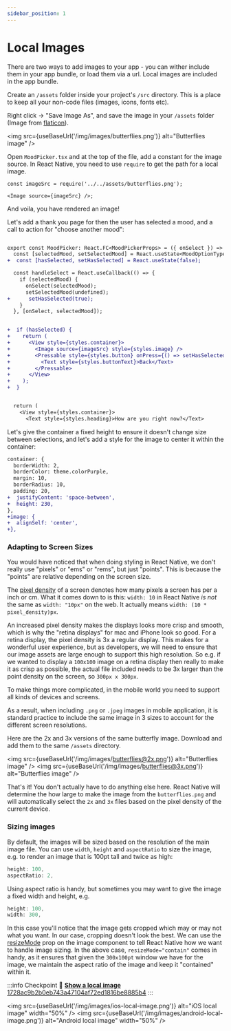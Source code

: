 ```yaml
---
sidebar_position: 1
---
```



# Local Images

There are two ways to add images to your app - you can wither include them in your app bundle, or load them via a url. Local images are included in the app bundle.

Create an `/assets` folder inside your project's `/src` directory. This is a place to keep all your non-code files (images, icons, fonts etc).

Right click -> "Save Image As", and save the image in your `/assets` folder (Image from [flaticon](https://www.flaticon.com/free-icon/butterflies_4713806)).

<img src={useBaseUrl('/img/images/butterflies.png')} alt="Butterflies image" />

Open `MoodPicker.tsx` and at the top of the file, add a constant for the image source. In React Native, you need to use `require` to get the path for a local image.

```tsx title="src/components/MoodPicker.tsx"
const imageSrc = require('../../assets/butterflies.png');

<Image source={imageSrc} />;
```

And voila, you have rendered an image!

Let's add a thank you page for then the user has selected a mood, and a call to action for "choose another mood":

```diff title="src/components/MoodPicker.tsx"

export const MoodPicker: React.FC<MoodPickerProps> = ({ onSelect }) => {
  const [selectedMood, setSelectedMood] = React.useState<MoodOptionType>();
+  const [hasSelected, setHasSelected] = React.useState(false);

  const handleSelect = React.useCallback(() => {
    if (selectedMood) {
      onSelect(selectedMood);
      setSelectedMood(undefined);
+      setHasSelected(true);
    }
  }, [onSelect, selectedMood]);


+  if (hasSelected) {
+    return (
+      <View style={styles.container}>
+        <Image source={imageSrc} style={styles.image} />
+        <Pressable style={styles.button} onPress={() => setHasSelected(false)}>
+          <Text style={styles.buttonText}>Back</Text>
+        </Pressable>
+      </View>
+    );
+  }


  return (
    <View style={styles.container}>
      <Text style={styles.heading}>How are you right now?</Text>

```

Let's give the container a fixed height to ensure it doesn't change size between selections, and let's add a style for the image to center it within the container:

```diff title="src/components/MoodPicker.tsx"
container: {
  borderWidth: 2,
  borderColor: theme.colorPurple,
  margin: 10,
  borderRadius: 10,
  padding: 20,
+  justifyContent: 'space-between',
+  height: 230,
},
+image: {
+  alignSelf: 'center',
+},
```

### Adapting to Screen Sizes

You would have noticed that when doing styling in React Native, we don't really use "pixels" or "ems" or "rems", but just "points". This is because the "points" are relative depending on the screen size.

The [pixel density](https://en.wikipedia.org/wiki/Pixel_density) of a screen denotes how many pixels a screen has per a inch or cm. What it comes down to is this: `width: 10` in React Native _is not_ the same as `width: "10px"` on the web. It actually means `width: (10 * pixel_density)px`.

An increased pixel density makes the displays looks more crisp and smooth, which is why the "retina displays" for mac and iPhone look so good. For a retina display, the pixel density is 3x a regular display. This makes for a wonderful user experience, but as developers, we will need to ensure that our image assets are large enough to support this high resolution. So e.g. if we wanted to display a `100x100` image on a retina display then really to make it as crisp as possible, the actual file included needs to be 3x larger than the point density on the screen, so `300px x 300px`.

To make things more complicated, in the mobile world you need to support all kinds of devices and screens.

As a result, when including `.png` or `.jpeg` images in mobile application, it is standard practice to include the same image in 3 sizes to account for the different screen resolutions.

Here are the 2x and 3x versions of the same butterfly image. Download and add them to the same `/assets` directory.

<img
  src={useBaseUrl('/img/images/butterflies@2x.png')}
  alt="Butterflies image"
/>
<img
  src={useBaseUrl('/img/images/butterflies@3x.png')}
  alt="Butterflies image"
/>

That's it! You don't actually have to do anything else here. React Native will determine the how large to make the image from the `butterflies.png` and will automatically select the `2x` and `3x` files based on the pixel density of the current device.

### Sizing images

By default, the images will be sized based on the resolution of the main image file. You can use `width`, `height` and `aspectRatio` to size the image, e.g. to render an image that is 100pt tall and twice as high:

```js
height: 100,
aspectRatio: 2,
```

Using aspect ratio is handy, but sometimes you may want to give the image a fixed width and height, e.g.

```js
height: 100,
width: 300,
```

In this case you'll notice that the image gets cropped which may or may not what you want. In our case, cropping doesn't look the best. We can use the [resizeMode](https://reactnative.dev/docs/image#resizemode) prop on the image component to tell React Native how we want to handle image sizing. In the above case, `resizeMode="contain"` comes in handy, as it ensures that given the `300x100pt` window we have for the image, we maintain the aspect ratio of the image and keep it "contained" within it.

:::info Checkpoint 🔗
[**Show a local image** 1728ac9b2b0eb743a47104af72ed1816be8885b4](https://github.com/kadikraman/MoodTracker/commit/1728ac9b2b0eb743a47104af72ed1816be8885b4)
:::

<img
  src={useBaseUrl('/img/images/ios-local-image.png')}
  alt="iOS local image"
  width="50%"
/>
<img
  src={useBaseUrl('/img/images/android-local-image.png')}
  alt="Android local image"
  width="50%"
/>
